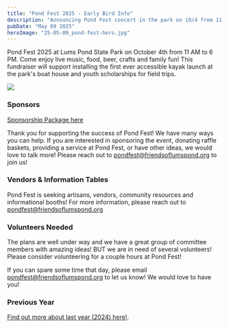 ```yaml
---
title: "Pond Fest 2025 - Early Bird Info"
description: "Announcing Pond Fest concert in the park on 10/4 from 11 AM to 6 PM."
pubDate: "May 09 2025"
heroImage: "25-05-09_pond-fest-hero.jpg"
---
```


Pond Fest 2025 at Lums Pond State Park on October 4th from 11 AM to 6 PM. Come enjoy live music, food, beer, crafts and family fun! This fundraiser will support installing the first ever accessible kayak launch at the park's boat house and youth scholarships for field trips.


<Image class="full" src="25-05-09_pond-fest-1.jpg"></Image>

### Sponsors

[Sponsorship Package here](https://docs.google.com/document/d/1-epxvlXdrs8twcyIHSMDt7MLa_DlVxlhobZabONl4q8/edit?usp=sharing)

Thank you for supporting the success of Pond Fest! We have many ways you can help. If you are interested in sponsoring the event, donating raffle baskets, providing a service at Pond Fest, or have other ideas, we would love to talk more! Please reach out to <a href="mailto:pondfest@friendsoflumspond.org">pondfest@friendsoflumspond.org</a> to join us!

### Vendors & Information Tables

Pond Fest is seeking artisans, vendors, community resources and informational booths! For more information, please reach out to <a href="mailto:pondfest@friendsoflumspond.org">pondfest@friendsoflumspond.org</a>

### Volunteers Needed

The plans are well under way and we have a great group of committee members with amazing ideas! BUT we are in need of several volunteers! Please consider volunteering for a couple hours at Pond Fest!

If you can spare some time that day, please email <a href="mailto:pondfest@friendsoflumspond.org">pondfest@friendsoflumspond.org</a> to let us know! We would love to have you!

### Previous Year

[Find out more about last year (2024) here!](/resources/pondfest2024).
